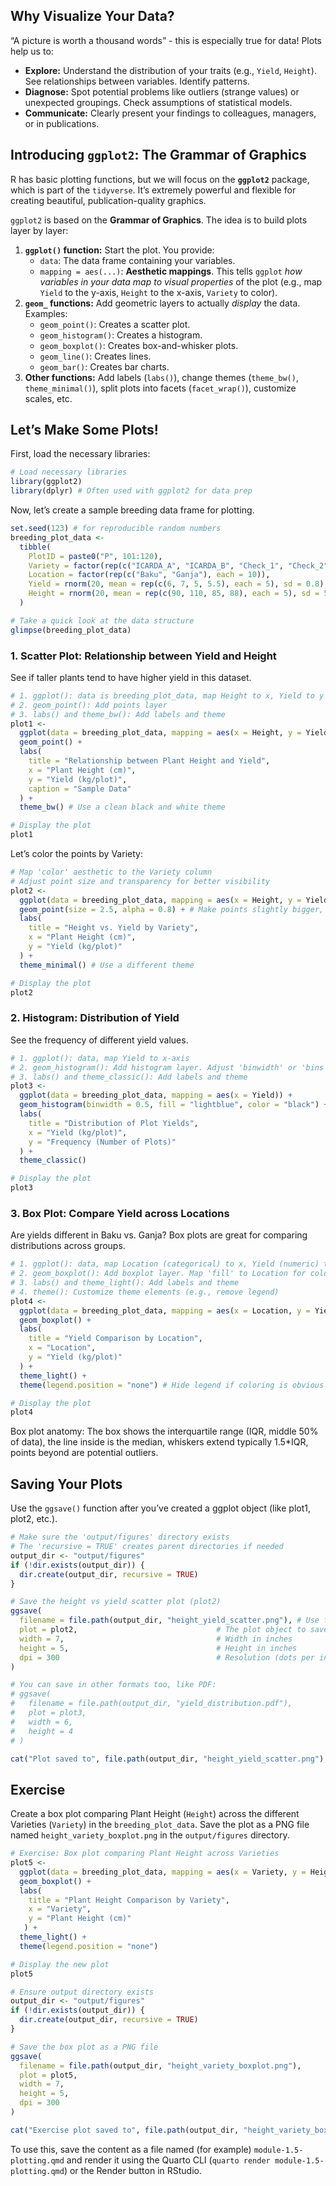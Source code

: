 ## Why Visualize Your Data?

"A picture is worth a thousand words" - this is especially true for data! Plots help us to:

-   **Explore:** Understand the distribution of your traits (e.g., `Yield`, `Height`). See relationships between variables. Identify patterns.
-   **Diagnose:** Spot potential problems like outliers (strange values) or unexpected groupings. Check assumptions of statistical models.
-   **Communicate:** Clearly present your findings to colleagues, managers, or in publications.

## Introducing `ggplot2`: The Grammar of Graphics

R has basic plotting functions, but we will focus on the **`ggplot2`** package, which is part of the `tidyverse`. It's extremely powerful and flexible for creating beautiful, publication-quality graphics.

`ggplot2` is based on the **Grammar of Graphics**. The idea is to build plots layer by layer:

1.  **`ggplot()` function:** Start the plot. You provide:
    -   `data`: The data frame containing your variables.
    -   `mapping = aes(...)`: **Aesthetic mappings**. This tells `ggplot` *how variables in your data map to visual properties* of the plot (e.g., map `Yield` to the y-axis, `Height` to the x-axis, `Variety` to color).
2.  **`geom_` functions:** Add geometric layers to actually *display* the data. Examples:
    -   `geom_point()`: Creates a scatter plot.
    -   `geom_histogram()`: Creates a histogram.
    -   `geom_boxplot()`: Creates box-and-whisker plots.
    -   `geom_line()`: Creates lines.
    -   `geom_bar()`: Creates bar charts.
3.  **Other functions:** Add labels (`labs()`), change themes (`theme_bw()`, `theme_minimal()`), split plots into facets (`facet_wrap()`), customize scales, etc.

## Let's Make Some Plots!

First, load the necessary libraries:

```r
# Load necessary libraries
library(ggplot2)
library(dplyr) # Often used with ggplot2 for data prep
```

Now, let's create a sample breeding data frame for plotting.

```r
set.seed(123) # for reproducible random numbers
breeding_plot_data <-
  tibble(
    PlotID = paste0("P", 101:120),
    Variety = factor(rep(c("ICARDA_A", "ICARDA_B", "Check_1", "Check_2"), each = 5)),
    Location = factor(rep(c("Baku", "Ganja"), each = 10)),
    Yield = rnorm(20, mean = rep(c(6, 7, 5, 5.5), each = 5), sd = 0.8),
    Height = rnorm(20, mean = rep(c(90, 110, 85, 88), each = 5), sd = 5)
  )

# Take a quick look at the data structure
glimpse(breeding_plot_data)
```

### 1. Scatter Plot: Relationship between Yield and Height

See if taller plants tend to have higher yield in this dataset.

```r
# 1. ggplot(): data is breeding_plot_data, map Height to x, Yield to y
# 2. geom_point(): Add points layer
# 3. labs() and theme_bw(): Add labels and theme
plot1 <-
  ggplot(data = breeding_plot_data, mapping = aes(x = Height, y = Yield)) +
  geom_point() +
  labs(
    title = "Relationship between Plant Height and Yield",
    x = "Plant Height (cm)",
    y = "Yield (kg/plot)",
    caption = "Sample Data"
  ) +
  theme_bw() # Use a clean black and white theme

# Display the plot
plot1
```

Let's color the points by Variety:

```r
# Map 'color' aesthetic to the Variety column
# Adjust point size and transparency for better visibility
plot2 <-
  ggplot(data = breeding_plot_data, mapping = aes(x = Height, y = Yield, color = Variety)) +
  geom_point(size = 2.5, alpha = 0.8) + # Make points slightly bigger, semi-transparent
  labs(
    title = "Height vs. Yield by Variety",
    x = "Plant Height (cm)",
    y = "Yield (kg/plot)"
  ) +
  theme_minimal() # Use a different theme

# Display the plot
plot2
```

### 2. Histogram: Distribution of Yield

See the frequency of different yield values.

```r
# 1. ggplot(): data, map Yield to x-axis
# 2. geom_histogram(): Add histogram layer. Adjust 'binwidth' or 'bins'.
# 3. labs() and theme_classic(): Add labels and theme
plot3 <-
  ggplot(data = breeding_plot_data, mapping = aes(x = Yield)) +
  geom_histogram(binwidth = 0.5, fill = "lightblue", color = "black") + # Specify binwidth, fill, and outline color
  labs(
    title = "Distribution of Plot Yields",
    x = "Yield (kg/plot)",
    y = "Frequency (Number of Plots)"
  ) +
  theme_classic()

# Display the plot
plot3
```

### 3. Box Plot: Compare Yield across Locations

Are yields different in Baku vs. Ganja? Box plots are great for comparing distributions across groups.

```r
# 1. ggplot(): data, map Location (categorical) to x, Yield (numeric) to y
# 2. geom_boxplot(): Add boxplot layer. Map 'fill' to Location for color.
# 3. labs() and theme_light(): Add labels and theme
# 4. theme(): Customize theme elements (e.g., remove legend)
plot4 <-
  ggplot(data = breeding_plot_data, mapping = aes(x = Location, y = Yield, fill = Location)) +
  geom_boxplot() +
  labs(
    title = "Yield Comparison by Location",
    x = "Location",
    y = "Yield (kg/plot)"
  ) +
  theme_light() +
  theme(legend.position = "none") # Hide legend if coloring is obvious from x-axis

# Display the plot
plot4
```

Box plot anatomy: The box shows the interquartile range (IQR, middle 50% of data), the line inside is the median, whiskers extend typically 1.5\*IQR, points beyond are potential outliers.

## Saving Your Plots

Use the `ggsave()` function after you've created a ggplot object (like plot1, plot2, etc.).

```r
# Make sure the 'output/figures' directory exists
# The 'recursive = TRUE' creates parent directories if needed
output_dir <- "output/figures"
if (!dir.exists(output_dir)) {
  dir.create(output_dir, recursive = TRUE)
}

# Save the height vs yield scatter plot (plot2)
ggsave(
  filename = file.path(output_dir, "height_yield_scatter.png"), # Use file.path for robust paths
  plot = plot2,                               # The plot object to save
  width = 7,                                  # Width in inches
  height = 5,                                 # Height in inches
  dpi = 300                                   # Resolution (dots per inch)
)

# You can save in other formats too, like PDF:
# ggsave(
#   filename = file.path(output_dir, "yield_distribution.pdf"),
#   plot = plot3,
#   width = 6,
#   height = 4
# )

cat("Plot saved to", file.path(output_dir, "height_yield_scatter.png"), "\n")
```

## Exercise

Create a box plot comparing Plant Height (`Height`) across the different Varieties (`Variety`) in the `breeding_plot_data`. Save the plot as a PNG file named `height_variety_boxplot.png` in the `output/figures` directory.

```r
# Exercise: Box plot comparing Plant Height across Varieties
plot5 <-
  ggplot(data = breeding_plot_data, mapping = aes(x = Variety, y = Height, fill = Variety)) +
  geom_boxplot() +
  labs(
    title = "Plant Height Comparison by Variety",
    x = "Variety",
    y = "Plant Height (cm)"
   ) +
  theme_light() +
  theme(legend.position = "none")

# Display the new plot
plot5
```

```r
# Ensure output directory exists
output_dir <- "output/figures"
if (!dir.exists(output_dir)) {
  dir.create(output_dir, recursive = TRUE)
}

# Save the box plot as a PNG file
ggsave(
  filename = file.path(output_dir, "height_variety_boxplot.png"),
  plot = plot5,
  width = 7,
  height = 5,
  dpi = 300
)

cat("Exercise plot saved to", file.path(output_dir, "height_variety_boxplot.png"), "\n")
```

To use this, save the content as a file named (for example) `module-1.5-plotting.qmd` and render it using the Quarto CLI (`quarto render module-1.5-plotting.qmd`) or the Render button in RStudio.